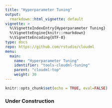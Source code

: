 ```yaml
---
title: "Hyperparameter Tuning"
output: 
  rmarkdown::html_vignette: default
vignette: >
  %\VignetteIndexEntry{Hyperparameter Tuning}
  %\VignetteEngine{knitr::rmarkdown}
  %\VignetteEncoding{UTF-8}
type: docs
repo: https://github.com/rstudio/cloudml
menu:
  main:
    name: "Hyperparameter Tuning"
    identifier: "tools-cloudml-tuning"
    parent: "cloudml-top"
    weight: 30
---
```


```r
knitr::opts_chunk$set(echo = TRUE, eval=FALSE)
```

### Under Construction

